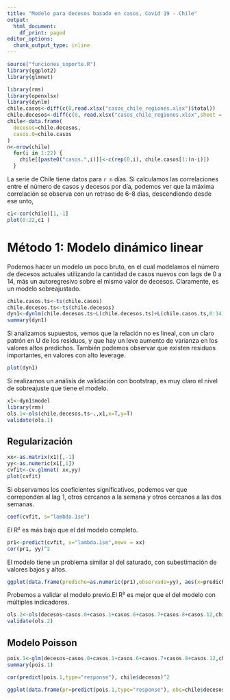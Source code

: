 ```yaml
---
title: "Modelo para decesos basado en casos, Covid 19 - Chile"
output:
  html_document:
    df_print: paged
editor_options:
  chunk_output_type: inline
---
```


```r
source("funciones_soporte.R")
library(ggplot2)
library(glmnet)

library(rms)
library(openxlsx)
library(dynlm)
chile.casos<-diff(c(0,read.xlsx("casos_chile_regiones.xlsx")$total))
chile.decesos<-diff(c(0, read.xlsx("casos_chile_regiones.xlsx",sheet = 2)$total))
chile<-data.frame(
  decesos=chile.decesos,
  casos.0=chile.casos
)
n<-nrow(chile)
  for(i in 1:22) {
    chile[[paste0("casos.",i)]]<-c(rep(0,i), chile.casos[1:(n-i)])
  }
```

La serie de Chile tiene datos para  `r n` días. Si calculamos las correlaciones entre el número de casos y decesos por día, podemos ver que la máxima correlación se observa con un retraso de 6-8 días, descendiendo desde ese unto,
```r
c1<-cor(chile)[1,-1]
plot(0:22,c1 )
```

# Método 1: Modelo dinámico linear

Podemos hacer un modelo un poco bruto, en el cual modelamos el número de decesos actuales utilizando la cantidad de casos nuevos con lags de 0 a 14, más un autoregresivo sobre el mismo valor de decesos. Claramente, es un modelo sobreajustado.
```r
chile.casos.ts<-ts(chile.casos)
chile.decesos.ts<-ts(chile.decesos)
dyn1<-dynlm(chile.decesos.ts~L(chile.decesos.ts)+L(chile.casos.ts,0:14),chile)
summary(dyn1)
```

Si analizamos supuestos, vemos que la relación no es lineal, con un claro patrón en U de los residuos, y que hay un leve aumento de varianza en los valores altos predichos. También podemos observar que existen residuos importantes, en valores con alto leverage.
```r
plot(dyn1)
```

Si realizamos un análisis de validación con bootstrap, es muy claro el nivel de sobreajuste que tiene el modelo.
```r
x1<-dyn1$model
library(rms)
ols.1<-ols(chile.decesos.ts~.,x1,x=T,y=T)
validate(ols.1)
```


## Regularización

```r
xx<-as.matrix(x1)[,-1]
yy<-as.numeric(x1[,1])
cvfit<-cv.glmnet( xx,yy)
plot(cvfit)
```
Si observamos los coeficientes significativos, podemos ver que correponden al lag 1, otros cercanos a la semana y otros cercanos a las dos semanas.
```r
coef(cvfit, s="lambda.1se")
```

El R²  es más bajo que el del modelo completo.
```r
pr1<-predict(cvfit, s="lambda.1se",newx = xx)
cor(pr1, yy)^2
```


El modelo tiene un problema similar al del saturado, con subestimación de valores bajos y altos.


```r
ggplot(data.frame(predicho=as.numeric(pr1),observado=yy), aes(x=predicho, y=observado))+geom_point()+geom_abline()+geom_smooth()+xlim(0,12)
```

Probemos a validar el modelo previo.El R² es mejor que el del modelo con múltiples  indicadores.


```r

ols.2<-ols(decesos~casos.0+casos.1+casos.6+casos.7+casos.8+casos.12,chile,x=T,y=T)
validate(ols.2)
```

## Modelo Poisson


```r

pois.1<-glm(decesos~casos.0+casos.1+casos.6+casos.7+casos.8+casos.12,chile,x=T,y=T,family="poisson")
summary(pois.1)
```
```r
cor(predict(pois.1,type="response"), chile$decesos)^2
```

  
```r
ggplot(data.frame(pr=predict(pois.1,type="response"), obs=chile$decesos), aes(x=pr,y=obs))+geom_point()+geom_smooth()+geom_abline()

```




